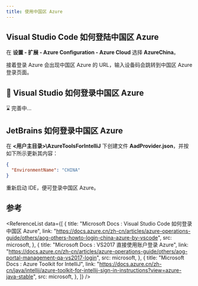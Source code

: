 ```yaml
---
title: 使用中国区 Azure
---
```



## Visual Studio Code 如何登陆中国区 Azure

在 **设置 - 扩展 - Azure Configuration - Azure Cloud** 选择 **<TH>AzureChina</TH>**。

接着登录 Azure 会出现中国区 Azure 的 URL，输入设备码会跳转到中国区 Azure 登录页面。

## 🚀 Visual Studio 如何登录中国区 Azure

⌛️ 完善中...

## JetBrains 如何登录中国区 Azure

在 **<用户主目录>\AzureToolsForIntelliJ** 下创建文件 **AadProvider.json**，并按如下所示更新其内容：

```json
{
  "EnvironmentName": "CHINA"
}
```

重新启动 IDE，便可登录中国区 Azure。

## 参考

<ReferenceList
  data={[
    {
      title: "Microsoft Docs : Visual Studio Code 如何登录中国区 Azure",
      link: "https://docs.azure.cn/zh-cn/articles/azure-operations-guide/others/aog-others-howto-login-china-azure-by-vscode",
      src: microsoft,
    },
    {
      title: "Microsoft Docs : VS2017 直接使用账户登录 Azure",
      link: "https://docs.azure.cn/zh-cn/articles/azure-operations-guide/others/aog-portal-management-qa-vs2017-login",
      src: microsoft,
    },
    {
      title: "Microsoft Docs : Azure Toolkit for IntelliJ",
      link: "https://docs.azure.cn/zh-cn/java/intellij/azure-toolkit-for-intellij-sign-in-instructions?view=azure-java-stable",
      src: microsoft,
    },
  ]}
/>
